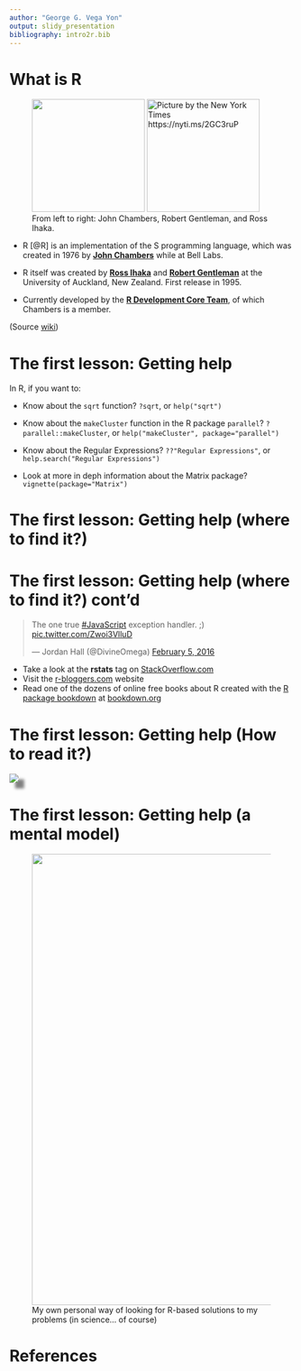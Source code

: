 ```yaml
---
author: "George G. Vega Yon"
output: slidy_presentation
bibliography: intro2r.bib
---
```


# What is R

<div align="center">
<figure>
![](fig/jchambers.jpg){.class height="200px"} ![](fig/rcreators.jpg "Picture by the New York Times https://nyti.ms/2GC3ruP"){.class height="200px"}
<figcaption>From left to right: John Chambers, Robert Gentleman, and Ross Ihaka.</figcaption>
</figure>
</div>

* R [@R] is an implementation of the S programming language, which was created in 1976 by **[John Chambers](https://wikipedia.org/wiki/John_Chambers_(statistician))** while at Bell Labs. 

* R itself was created by **[Ross Ihaka](https://wikipedia.org/wiki/Ross_Ihaka)** and **[Robert Gentleman](https://wikipedia.org/wiki/Robert_Gentleman_(statistician))** at the University of Auckland, New Zealand. First release in 1995.

* Currently developed by the **[R Development Core Team](https://www.r-project.org/contributors.html)**, of which Chambers is a member. 

<!-- R is named partly after the first names of the first two R authors and partly as a play on the name of S. -->

(Source [wiki](https://wikipedia.org/wiki/R_(programming_language)))

# The first lesson: Getting help 

In R, if you want to:

*   Know about the `sqrt` function? `?sqrt`, or `help("sqrt")`

*   Know about the `makeCluster` function in the R package `parallel`? `?parallel::makeCluster`, or `help("makeCluster", package="parallel")`

*   Know about the Regular Expressions? `??"Regular Expressions"`, or `help.search("Regular Expressions")`

*   Look at more in deph information about the Matrix package? `vignette(package="Matrix")`

# The first lesson: Getting help (where to find it?)

# The first lesson: Getting help (where to find it?) cont'd

<blockquote class="twitter-tweet" data-lang="en"><p lang="en" dir="ltr">The one true <a href="https://twitter.com/hashtag/JavaScript?src=hash&amp;ref_src=twsrc%5Etfw">#JavaScript</a> exception handler. ;) <a href="https://t.co/Zwoi3VlluD">pic.twitter.com/Zwoi3VlluD</a></p>&mdash; Jordan Hall (@DivineOmega) <a href="https://twitter.com/DivineOmega/status/695744177557106688?ref_src=twsrc%5Etfw">February 5, 2016</a></blockquote>
<script async src="https://platform.twitter.com/widgets.js" charset="utf-8"></script>


*   Take a look at the **rstats** tag on [StackOverflow.com](https://stackoverflow.com/questions/tagged/r)
*   Visit the [r-bloggers.com](https://r-bloggers.com) website
*   Read one of the dozens of online free books about R created with the [R package bookdown](https://cran.r-project.org/package=bookdown) at
    [bookdown.org](https://bookdown.org/)


# The first lesson: Getting help (How to read it?)


<div align="center">
<img src ="fig/help-sqrt.png" with="800px" style="box-shadow: 10px 10px 5px grey;">
</div>

# The first lesson: Getting help (a mental model)

<div align = "center">
<figure>
<img src="fig/finding-a-function.svg" width ="800px">
<figcaption>My own personal way of looking for R-based solutions to my problems (in science... of course)</figcaption>
</figure>
</div>

# References